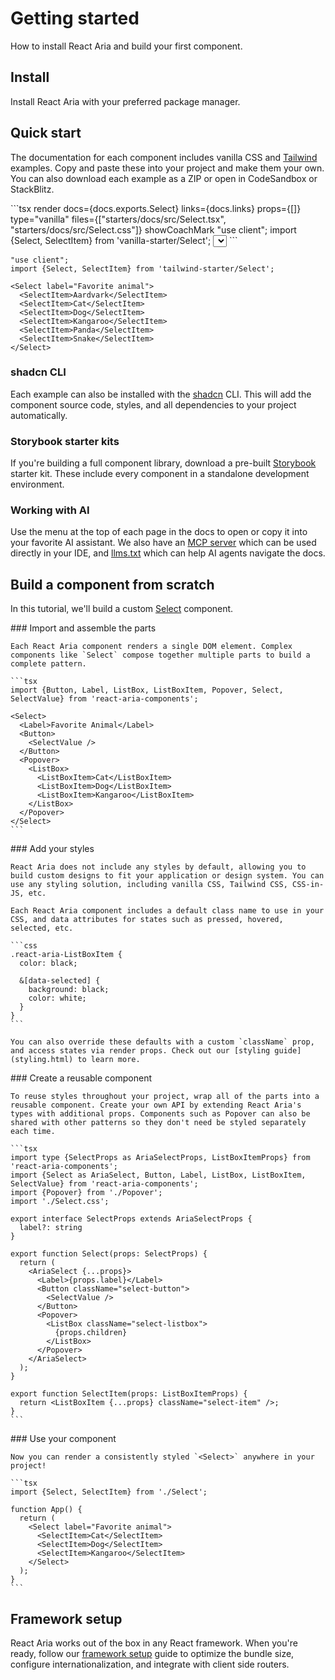 


# Getting started

<PageDescription>How to install React Aria and build your first component.</PageDescription>

## Install

Install React Aria with your preferred package manager.

<InstallCommand pkg="react-aria-components" />

## Quick start

The documentation for each component includes vanilla CSS and [Tailwind](https://tailwindcss.com) examples. Copy and paste these into your project and make them your own. You can also download each example as a ZIP or open in CodeSandbox or StackBlitz.

<ExampleSwitcher>
  ```tsx render docs={docs.exports.Select} links={docs.links} props={[]} type="vanilla" files={["starters/docs/src/Select.tsx", "starters/docs/src/Select.css"]} showCoachMark
  "use client";
  import {Select, SelectItem} from 'vanilla-starter/Select';

  <Select label="Favorite animal">
    <SelectItem>Aardvark</SelectItem>
    <SelectItem>Cat</SelectItem>
    <SelectItem>Dog</SelectItem>
    <SelectItem>Kangaroo</SelectItem>
    <SelectItem>Panda</SelectItem>
    <SelectItem>Snake</SelectItem>
  </Select>
  ```

  ```tsx render docs={docs.exports.Select} links={docs.links} props={[]} type="tailwind" files={["starters/tailwind/src/Select.tsx"]} showCoachMark
  "use client";
  import {Select, SelectItem} from 'tailwind-starter/Select';

  <Select label="Favorite animal">
    <SelectItem>Aardvark</SelectItem>
    <SelectItem>Cat</SelectItem>
    <SelectItem>Dog</SelectItem>
    <SelectItem>Kangaroo</SelectItem>
    <SelectItem>Panda</SelectItem>
    <SelectItem>Snake</SelectItem>
  </Select>
  ```

</ExampleSwitcher>

### shadcn CLI

Each example can also be installed with the [shadcn](https://ui.shadcn.com/docs/cli) CLI. This will add the component source code, styles, and all dependencies to your project automatically.

<ShadcnCommand registryUrl="vanilla/Select.json" />

### Storybook starter kits

If you're building a full component library, download a pre-built [Storybook](https://storybook.js.org/) starter kit. These include every component in a standalone development environment.

<StarterKits />

### Working with AI

Use the menu at the top of each page in the docs to open or copy it into your favorite AI assistant. We also have an [MCP server](mcp.html) which can be used directly in your IDE, and [llms.txt](../llms.txt) which can help AI agents navigate the docs.

## Build a component from scratch

In this tutorial, we'll build a custom [Select](Select.html) component.

<StepList>
  <Step>
    ### <Counter />Import and assemble the parts

    Each React Aria component renders a single DOM element. Complex components like `Select` compose together multiple parts to build a complete pattern.

    ```tsx
    import {Button, Label, ListBox, ListBoxItem, Popover, Select, SelectValue} from 'react-aria-components';

    <Select>
      <Label>Favorite Animal</Label>
      <Button>
        <SelectValue />
      </Button>
      <Popover>
        <ListBox>
          <ListBoxItem>Cat</ListBoxItem>
          <ListBoxItem>Dog</ListBoxItem>
          <ListBoxItem>Kangaroo</ListBoxItem>
        </ListBox>
      </Popover>
    </Select>
    ```
  </Step>
  <Step>
    ### <Counter />Add your styles

    React Aria does not include any styles by default, allowing you to build custom designs to fit your application or design system. You can use any styling solution, including vanilla CSS, Tailwind CSS, CSS-in-JS, etc.

    Each React Aria component includes a default class name to use in your CSS, and data attributes for states such as pressed, hovered, selected, etc.

    ```css
    .react-aria-ListBoxItem {
      color: black;

      &[data-selected] {
        background: black;
        color: white;
      }
    }
    ```

    You can also override these defaults with a custom `className` prop, and access states via render props. Check out our [styling guide](styling.html) to learn more.

  </Step>
  <Step>
    ### <Counter />Create a reusable component

    To reuse styles throughout your project, wrap all of the parts into a reusable component. Create your own API by extending React Aria's types with additional props. Components such as Popover can also be shared with other patterns so they don't need be styled separately each time.

    ```tsx
    import type {SelectProps as AriaSelectProps, ListBoxItemProps} from 'react-aria-components';
    import {Select as AriaSelect, Button, Label, ListBox, ListBoxItem, SelectValue} from 'react-aria-components';
    import {Popover} from './Popover';
    import './Select.css';

    export interface SelectProps extends AriaSelectProps {
      label?: string
    }

    export function Select(props: SelectProps) {
      return (
        <AriaSelect {...props}>
          <Label>{props.label}</Label>
          <Button className="select-button">
            <SelectValue />
          </Button>
          <Popover>
            <ListBox className="select-listbox">
              {props.children}
            </ListBox>
          </Popover>
        </AriaSelect>
      );
    }

    export function SelectItem(props: ListBoxItemProps) {
      return <ListBoxItem {...props} className="select-item" />;
    }
    ```
  </Step>
  <Step>
    ### <Counter />Use your component

    Now you can render a consistently styled `<Select>` anywhere in your project!

    ```tsx
    import {Select, SelectItem} from './Select';

    function App() {
      return (
        <Select label="Favorite animal">
          <SelectItem>Cat</SelectItem>
          <SelectItem>Dog</SelectItem>
          <SelectItem>Kangaroo</SelectItem>
        </Select>
      );
    }
    ```
  </Step>
</StepList>

## Framework setup

React Aria works out of the box in any React framework. When you're ready, follow our [framework setup](frameworks.html) guide to optimize the bundle size, configure internationalization, and integrate with client side routers.
